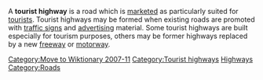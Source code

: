[[Category:Move to Wiktionary 2007-11]]
{{Unreferenced|date=November 2007}}
A '''tourist highway''' is a road which is [[marketing|marketed]] as particularly suited for [[tourist]]s. Tourist highways may be formed when existing roads are promoted with [[traffic sign]]s and [[advertising]] material. Some tourist highways are built especially for tourism purposes, others may be former highways replaced by a new [[freeway]] or [[motorway]].
[[Category:Tourist highways]]
[[Category:Tourism|Highways]]
[[Category:Roads]]